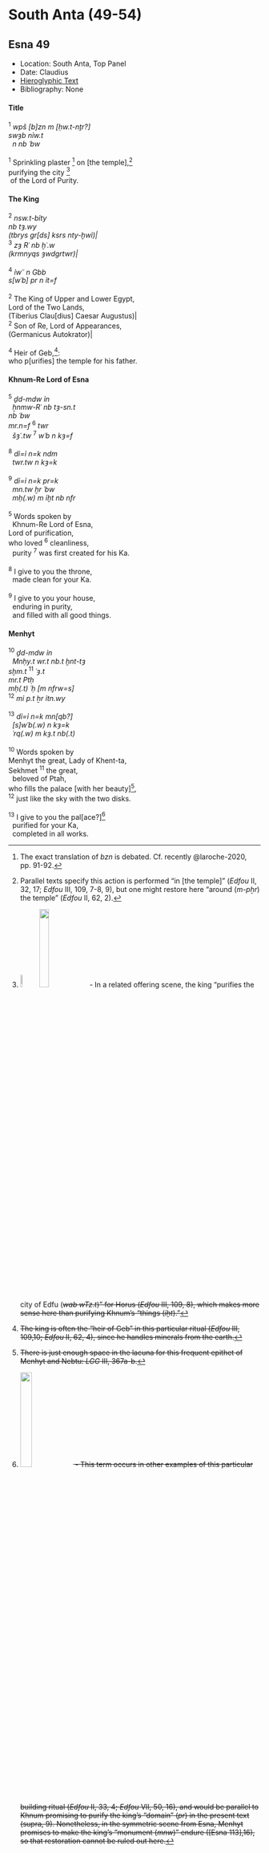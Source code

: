 # South Anta (49-54) {-}

## Esna 49 {-}

<style>

  .col2 {
    columns: 2 320px;         /* number of columns and width in pixels*/
    -webkit-columns: 2 320px; /* chrome, safari */
    -moz-columns: 2 320px;    /* firefox */
    -webkit-column-break-inside: avoid;
    -page-break-inside: avoid;
    -break-inside: avoid;
  }

</style>

- Location: South Anta, Top Panel
- Date: Claudius
- [Hieroglyphic Text](https://www.ifao.egnet.net/uploads/publications/enligne/Temples-Esna002.pdf#page=339){target="_blank"}
- Bibliography: None

#### Title {-}

<div class="col2">

| ^1^ *wpš [b]zn m [ḥw.t-nṯr?]   *
| *swȝb nỉw.t   *
|   *n nb ʿbw  *
|
| ^1^ Sprinkling plaster [^fn-49-1] on [the temple],[^fn-49-2]
| purifying the city [^fn-49-3]
|  of the Lord of Purity.

[^fn-49-1]: The exact translation of *bzn* is debated. Cf. recently @laroche-2020, pp. 91-92.
[^fn-49-2]: Parallel texts specify this action is performed "in [the temple]" (*Edfou* II, 32, 17; *Edfou* III, 109, 7-8, 9), but one might restore here "around (*m-pẖr*) the temple" (*Edfou* II, 62, 2).
[^fn-49-3]: ![](images/49_0.png){width=8%}![](images/49_1.png){width=20%} - In a related offering scene, the king "purifies the city of Edfu (*<s>wab wTz.t*)" for Horus (*Edfou* III, 109, 8), which makes more sense here than purifying Khnum's "things (*ỉḫt*)."

</div>

#### The King {-}

<div class="col2">

| ^2^ *nsw.t-bỉty   *
| *nb tȝ.wy  *
| *(tbrys gr[ds] ksrs nty-ḫwỉ)|  *
| ^3^ *zȝ Rʿ nb ḫʿ.w  *
| *(krmnyqs ȝwdgrtwr)|  *
|   
| ^4^ *ỉwʿʿ n Gbb  *
| *s[wʿb] pr n ỉt=f  *
|  
| ^2^ The King of Upper and Lower Egypt,
| Lord of the Two Lands,
| (Tiberius Clau[dius] Caesar Augustus)|
| ^2^ Son of Re, Lord of Appearances,
| (Germanicus Autokrator)|
| 
| ^4^ Heir of Geb,[^fn-49-4]:
| who p[urifies] the temple for his father.

</div>

[^fn-49-4]: The king is often the "heir of Geb" in this particular ritual (*Edfou* III, 109,10; *Edfou* II, 62, 4), since he handles minerals from the earth.

#### Khnum-Re Lord of Esna {-}

<div class="col2">

| ^5^ *ḏd-mdw ỉn   *
|   *ẖnmw-Rʿ nb tȝ-sn.t  *
| *nb ʿbw   *
| *mr.n=f* ^6^ *twr  *
|   *šȝʿ.tw* ^7^ *wʿb n kȝ=f  *
|   
| ^8^ *dỉ=ỉ n=k ndm  *
|   *twr.tw n kȝ=k  *
|     
| ^9^ *dỉ=ỉ n=k pr=k  *
|   *mn.tw ẖr ʿbw  *
|   *mḥ(.w) m ỉḫt nb nfr  *
| 
| ^5^ Words spoken by
|   Khnum-Re Lord of Esna,
| Lord of purification,
| who loved ^6^ cleanliness,
|   purity ^7^ was first created for his Ka.
| 
| ^8^ I give to you the throne,
|   made clean for your Ka.
| 
| ^9^ I give to you your house,
|   enduring in purity,
|   and filled with all good things.

</div>


#### Menhyt {-}

<div class="col2">

| ^10^ *ḏd-mdw ỉn   *
|   *Mnḥy.t wr.t nb.t ḫnt-tȝ  *
| *sḫm.t* ^11^ *ʿȝ.t   *
| *mr.t Ptḥ  *
| *mḥ(.t) ʿḥ [m nfrw=s]  *
| ^12^ *mỉ p.t ẖr ỉtn.wy  *
|   
| ^13^ *dỉ=ỉ n=k mn[qb?]    *
|   *[s]wʿb(.w) n kȝ=k  *
|   *ʿrq(.w) m kȝ.t nb(.t)  *
|  
| ^10^ Words spoken by
| Menhyt the great, Lady of Khent-ta,
| Sekhmet ^11^ the great,
|   beloved of Ptah,
| who fills the palace [with her beauty][^fn-49-5],
| ^12^ just like the sky with the two disks.
| 
| ^13^ I give to you the pal[ace?][^fn-49-6]
|   purified for your Ka,
|   completed in all works.
  
</div>

[^fn-49-5]: There is just enough space in the lacuna for this frequent epithet of Menhyt and Nebtu: *LGG* III, 367a-b.

[^fn-49-6]: ![](images/49_2.png){width=22%} - This term occurs in other examples of this particular building ritual (*Edfou* II, 33, 4; *Edfou* VII, 50, 16), and would be parallel to Khnum promising to purify the king's "domain" (*pr*) in the present text (supra, 9). Nonetheless, in the symmetric scene from Esna, Menhyt promises to make the king's "monument (*mnw*)" endure ([Esna 113],16), so that restoration cannot be ruled out here.  